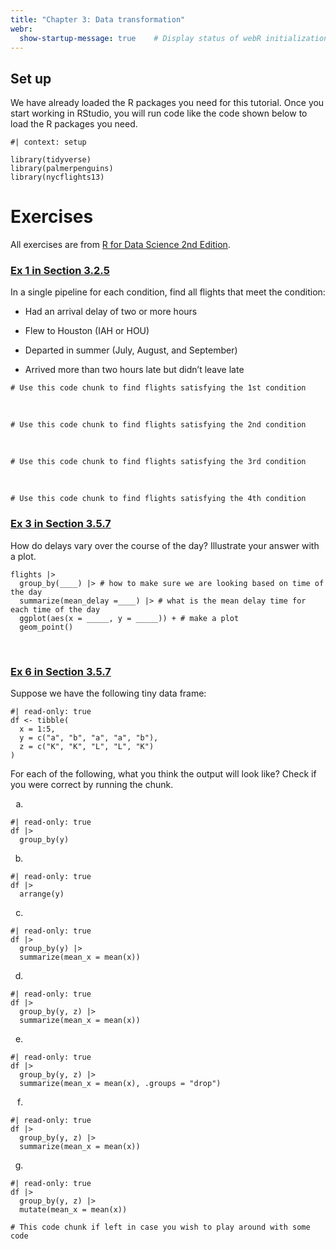 ```yaml
---
title: "Chapter 3: Data transformation"
webr:  
  show-startup-message: true    # Display status of webR initialization
---
```


## Set up

We have already loaded the R packages you need for this tutorial. Once you start working in RStudio, you will run code like the code shown below to load the R packages you need.

```webr-r
#| context: setup

library(tidyverse)
library(palmerpenguins)
library(nycflights13)
```

# Exercises

All exercises are from [R for Data Science 2nd Edition](https://r4ds.hadley.nz/).

### [Ex 1 in Section 3.2.5](https://r4ds.hadley.nz/data-transform.html#exercises)

In a single pipeline for each condition, find all flights that meet the condition:

-   Had an arrival delay of two or more hours

-   Flew to Houston (IAH or HOU)

-   Departed in summer (July, August, and September)

-   Arrived more than two hours late but didn’t leave late

```webr-r
# Use this code chunk to find flights satisfying the 1st condition
```

<br>

```webr-r
# Use this code chunk to find flights satisfying the 2nd condition
```

<br>

```webr-r
# Use this code chunk to find flights satisfying the 3rd condition
```

<br>

```webr-r
# Use this code chunk to find flights satisfying the 4th condition
```

### [Ex 3 in Section 3.5.7](https://r4ds.hadley.nz/data-transform.html#exercises-2)

How do delays vary over the course of the day? Illustrate your answer with a plot.

```webr-r

flights |>
  group_by(____) |> # how to make sure we are looking based on time of the day
  summarize(mean_delay =____) |> # what is the mean delay time for each time of the day
  ggplot(aes(x = _____, y = _____)) + # make a plot
  geom_point()
```

<br>

### [Ex 6 in Section 3.5.7](https://r4ds.hadley.nz/data-transform.html#exercises-2)

Suppose we have the following tiny data frame:



```webr-r
#| read-only: true
df <- tibble(
  x = 1:5,
  y = c("a", "b", "a", "a", "b"),
  z = c("K", "K", "L", "L", "K")
)
```

For each of the following, what you think the output will look like? Check if you were correct by running the chunk.

a.

```webr-r
#| read-only: true
df |>
  group_by(y)
```

b.

```webr-r
#| read-only: true
df |>
  arrange(y)
```

c.

```webr-r
#| read-only: true
df |>
  group_by(y) |>
  summarize(mean_x = mean(x))
```

d.

```webr-r
#| read-only: true
df |>
  group_by(y, z) |>
  summarize(mean_x = mean(x))
```

e.

```webr-r
#| read-only: true
df |>
  group_by(y, z) |>
  summarize(mean_x = mean(x), .groups = "drop")
```

f.

```webr-r
#| read-only: true
df |>
  group_by(y, z) |>
  summarize(mean_x = mean(x))
```

g.

```webr-r
#| read-only: true
df |>
  group_by(y, z) |>
  mutate(mean_x = mean(x))
```


```webr-r
# This code chunk if left in case you wish to play around with some code
```

